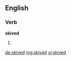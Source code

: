 ==English==

===Verb===
'''skived'''

# {{en-past of|skive}}

[[de:skived]]
[[mg:skived]]
[[vi:skived]]